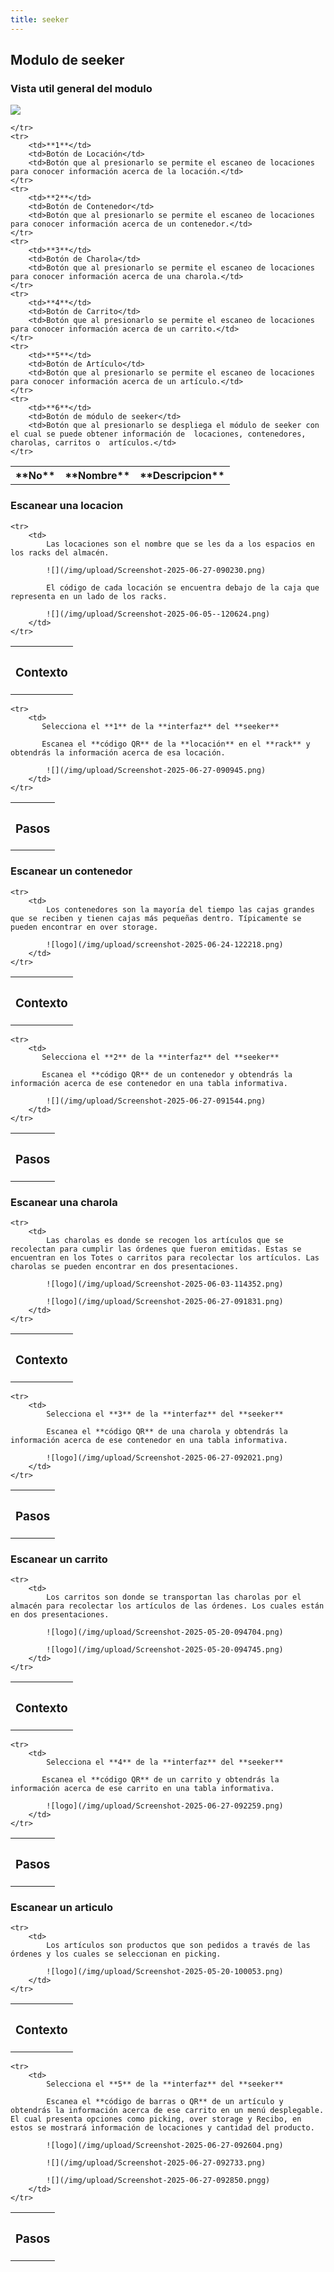 ```yaml
---
title: seeker
---
```


## Modulo de seeker

### Vista util general del modulo

![](/img/upload/Screenshot-2025-05-19-121258.png)

<table>
    <tr>
        <th>**No**</th>
        <th>**Nombre**</th>
        <th>**Descripcion**</th>

    </tr>
    <tr>
        <td>**1**</td>
        <td>Botón de Locación</td>
        <td>Botón que al presionarlo se permite el escaneo de locaciones para conocer información acerca de la locación.</td>
    </tr>
    <tr>
        <td>**2**</td>
        <td>Botón de Contenedor</td>
        <td>Botón que al presionarlo se permite el escaneo de locaciones para conocer información acerca de un contenedor.</td>
    </tr>
    <tr>
        <td>**3**</td>
        <td>Botón de Charola</td>
        <td>Botón que al presionarlo se permite el escaneo de locaciones para conocer información acerca de una charola.</td>
    </tr>
    <tr>
        <td>**4**</td>
        <td>Botón de Carrito</td>
        <td>Botón que al presionarlo se permite el escaneo de locaciones para conocer información acerca de un carrito.</td>
    </tr>
    <tr>
        <td>**5**</td>
        <td>Botón de Artículo</td>
        <td>Botón que al presionarlo se permite el escaneo de locaciones para conocer información acerca de un artículo.</td>
    </tr>
    <tr>
        <td>**6**</td>
        <td>Botón de módulo de seeker</td>
        <td>Botón que al presionarlo se despliega el módulo de seeker con el cual se puede obtener información de  locaciones, contenedores, charolas, carritos o  artículos.</td>
    </tr>
</table>

### Escanear una locacion

<table>
    <tr>
        <th><h3>Contexto</h3></th>
    </tr>

    <tr>
        <td>
            Las locaciones son el nombre que se les da a los espacios en los racks del almacén.

            ![](/img/upload/Screenshot-2025-06-27-090230.png)

            El código de cada locación se encuentra debajo de la caja que representa en un lado de los racks.

            ![](/img/upload/Screenshot-2025-06-05--120624.png)
        </td>
    </tr>
</table>

<table>
    <tr>
        <th><h3>Pasos</h3></th>
    </tr>

    <tr>
        <td>
           Selecciona el **1** de la **interfaz** del **seeker**

           Escanea el **código QR** de la **locación** en el **rack** y obtendrás la información acerca de esa locación.

            ![](/img/upload/Screenshot-2025-06-27-090945.png)
        </td>
    </tr>
</table>

### Escanear un contenedor

<table>
    <tr>
        <th><h3>Contexto</h3></th>
    </tr>

    <tr>
        <td>
            Los contenedores son la mayoría del tiempo las cajas grandes que se reciben y tienen cajas más pequeñas dentro. Típicamente se pueden encontrar en over storage.

            ![logo](/img/upload/screenshot-2025-06-24-122218.png)
        </td>
    </tr>
</table>

<table>
    <tr>
        <th><h3>Pasos</h3></th>
    </tr>

    <tr>
        <td>
           Selecciona el **2** de la **interfaz** del **seeker**

           Escanea el **código QR** de un contenedor y obtendrás la información acerca de ese contenedor en una tabla informativa.

            ![](/img/upload/Screenshot-2025-06-27-091544.png)
        </td>
    </tr>
</table>

### Escanear una charola

<table>
    <tr>
        <th><h3>Contexto</h3></th>
    </tr>

    <tr>
        <td>
            Las charolas es donde se recogen los artículos que se recolectan para cumplir las órdenes que fueron emitidas. Estas se encuentran en los Totes o carritos para recolectar los artículos. Las charolas se pueden encontrar en dos presentaciones.
            
            ![logo](/img/upload/Screenshot-2025-06-03-114352.png)

            ![logo](/img/upload/Screenshot-2025-06-27-091831.png)
        </td>
    </tr>
</table>

<table>
    <tr>
        <th><h3>Pasos</h3></th>
    </tr>

    <tr>
        <td>
            Selecciona el **3** de la **interfaz** del **seeker**

            Escanea el **código QR** de una charola y obtendrás la información acerca de ese contenedor en una tabla informativa.

            ![logo](/img/upload/Screenshot-2025-06-27-092021.png)
        </td>
    </tr>
</table>

### Escanear un carrito

<table>
    <tr>
        <th><h3>Contexto</h3></th>
    </tr>

    <tr>
        <td>
            Los carritos son donde se transportan las charolas por el almacén para recolectar los artículos de las órdenes. Los cuales están en dos presentaciones.

            ![logo](/img/upload/Screenshot-2025-05-20-094704.png)

            ![logo](/img/upload/Screenshot-2025-05-20-094745.png)
        </td>
    </tr>
</table>

<table>
    <tr>
        <th><h3>Pasos</h3></th>
    </tr>

    <tr>
        <td>
            Selecciona el **4** de la **interfaz** del **seeker**

           Escanea el **código QR** de un carrito y obtendrás la información acerca de ese carrito en una tabla informativa.

            ![logo](/img/upload/Screenshot-2025-06-27-092259.png)
        </td>
    </tr>
</table>

### Escanear un articulo

<table>
    <tr>
        <th><h3>Contexto</h3></th>
    </tr>

    <tr>
        <td>
            Los artículos son productos que son pedidos a través de las órdenes y los cuales se seleccionan en picking.

            ![logo](/img/upload/Screenshot-2025-05-20-100053.png)
        </td>
    </tr>
</table>

<table>
    <tr>
        <th><h3>Pasos</h3></th>
    </tr>

    <tr>
        <td>
            Selecciona el **5** de la **interfaz** del **seeker**

            Escanea el **código de barras o QR** de un artículo y obtendrás la información acerca de ese carrito en un menú desplegable. El cual presenta opciones como picking, over storage y Recibo, en estos se mostrará información de locaciones y cantidad del producto.

            ![logo](/img/upload/Screenshot-2025-06-27-092604.png)

            ![](/img/upload/Screenshot-2025-06-27-092733.png)

            ![](/img/upload/Screenshot-2025-06-27-092850.pngg)
        </td>
    </tr>
</table>
